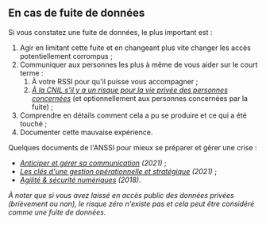 ## En cas de fuite de données

Si vous constatez une fuite de données, le plus important est :

1.  Agir en limitant cette fuite et en changeant plus vite changer les accès potentiellement corrompus ;
2.  Communiquer aux personnes les plus à même de vous aider sur le court terme :
    1.  À votre RSSI pour qu'il puisse vous accompagner ;
    2.  [_À la CNIL s'il y a un risque pour la vie privée des personnes concernées_](https://www.cnil.fr/fr/notifier-une-violation-de-donnees-personnelles) (et optionnellement aux personnes concernées par la fuite) ;
3.  Comprendre en détails comment cela a pu se produire et ce qui a été touché ;
4.  Documenter cette mauvaise expérience.

Quelques documents de l'ANSSI pour mieux se préparer et gérer une crise :

- [_Anticiper et gérer sa communication_](https://www.ssi.gouv.fr/uploads/2021/12/anssi-guide-communication_crise_cyber.pdf) _(2021)_ ;
- [_Les clés d'une gestion opérationnelle et stratégique_](https://www.ssi.gouv.fr/uploads/2021/12/anssi-guide-gestion_crise_cyber.pdf) _(2021)_ ;
- [_Agilité & sécurité numériques_](https://www.ssi.gouv.fr/uploads/2018/11/guide-securite-numerique-agile-anssi-pa-v1.pdf) _(2018)_.

_À noter que si vous avez laissé en accès public des données privées (brièvement ou non), le risque zéro n'existe pas et cela peut être considéré comme une fuite de données._
